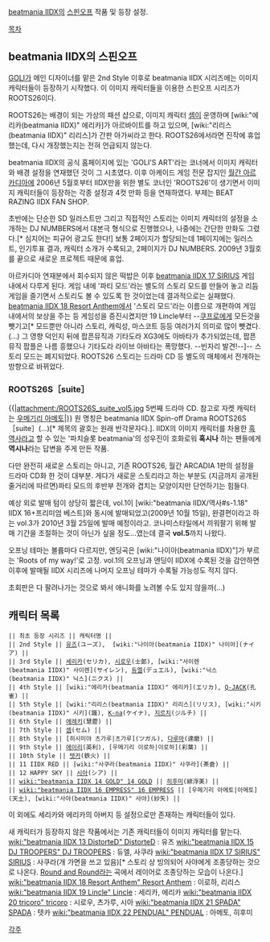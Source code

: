 [[beatmania IIDX]]의 [[스핀오프]] 작품 및 등장 설정.

[[목차]]
== beatmania IIDX의 스핀오프 ==
[[GOLI]]가 메인 디자이너를 맡은 2nd Style 이후로 beatmania IIDX 시리즈에는 이미지 캐릭터들이 등장하기 시작했다. 이 이미지 캐릭터들을 이용한 스핀오프 시리즈가 ROOTS26이다.

ROOTS26는 배경이 되는 가상의 패션 샵으로, 이미지 캐릭터 [[셈]]이 운영하며 [wiki:"에리카(beatmania IIDX)" 에리카]가 아르바이트를 하고 있으며, [wiki:"리리스(beatmania IIDX)" 리리스]가 간판 아가씨라고 한다. ROOTS26에서라면 진작에 휴업했는데, 다시 개장했는지는 전혀 언급되지 않는다.

beatmania IIDX의 공식 홈페이지에 있는 'GOLI'S ART'라는 코너에서 이미지 캐릭터와 배경 설정을 연재했던 것이 그 시초였다. 이후 아케이드 게임 전문 잡지인 [[월간 아르카디아]]에 2006년 5월호부터 IIDX만을 위한 별도 코너인 'ROOTS26'이 생기면서 이미지 캐릭터들이 등장하는 각종 설정과 4컷 만화 등을 연재하였다. 부제는 BEAT RAZING IIDX FAN SHOP.

초반에는 단순한 SD 일러스트만 그리고 직접적인 스토리는 이미지 캐릭터의 설정을 소개하는 DJ NUMBERS에서 대본극 형식으로 진행했으나, 나중에는 간단한 만화도 그렸다.[* 심지어는 피규어 광고도 한다!] 보통 2페이지가 할당되는데 1페이지에는 일러스트, 인기투표 결과, 캐릭터 소개가 수록되고, 2페이지가 DJ NUMBERS. 2009년 3월호를 끝으로 새로운 프로젝트 때문에 휴업.

아르카디아 연재분에서 회수되지 않은 떡밥은 이후 [[beatmania IIDX 17 SIRIUS]] 게임 내에서 다루게 된다. 게임 내에 '파티 모드'라는 별도의 스토리 모드를 만들어 놓고 리듬게임을 즐기면서 스토리도 볼 수 있도록 한 것이었는데 결과적으로는 실패했다. [[beatmania IIDX 18 Resort Anthem]]에서 '스토리 모드'라는 이름으로 개편하여 게임 내에서의 보상을 주는 등 게임성을 증진시켰지만 19 Lincle부터 --[[쿠프로]]에게 모든것을 뺏기고[* 모드뿐만 아니라 스토리, 캐릭성, 마스코트 등등 여러가지 의미로 많이 뺏겼다.(...) 그 영향 덕인지 뒤에 팝픈뮤직과 기타도라 XG3에도 아바타가 추가되었는데, 팝픈뮤직 팝플은 나름 흥했으나 기타도라 라이브 아바타는 폭망했다. --빈자리 발견!--]-- 스토리 모드는 폐지되었다. ROOTS26 스토리는 드라마 CD 등 별도의 매체에서 전개하는 방향으로 바뀌었다.
=== ROOTS26S［suite］ ===
{{|attachment:/ROOTS26S_suite_vol5.jpg
5번째 드라마 CD. 참고로 자켓 캐릭터는 [[우메기리 아메토]]|}}
원 명칭은 beatmania IIDX Spin-off Drama ROOTS26S［suite］(…)[* 제목의 괄호는 원래 반각문자다.]. IIDX의 이미지 캐릭터를 차용한 [[흑역사]]라고 할 수 있는 '파치슬롯 beatmania'의 성우진이 호화로워 '''혹시나''' 하는 팬들에게 '''역시나'''라는 답변을 주게 만든 작품.

다만 완전히 새로운 스토리는 아니고, 기존 ROOTS26, 월간 ARCADIA 1판의 설정을 드라마 CD화 한 것이 대부분. 게다가 새로운 스토리라고 하는 부분도 (지금까지 공개된 줄거리에 따르면)파티 모드의 후반부 전개와 겹치는 모양이지만 단언하기는 힘들다.

예상 외로 발매 텀이 상당히 짧은데, vol.1이 [wiki:"beatmania IIDX/역사#s-1.18" IIDX 16+프리미엄 베스트]와 동시에 발매되었고(2009년 10월 15일), 완결편이라고 하는 vol.3가 2010년 3월 25일에 발매 예정이라고. 코나미스타일에서 끼워팔기 위해 발매 기간을 조절하는 것이 아닌가 싶을 정도...였는데 결국 '''vol.5'''까지 나왔다.

오프닝 테마는 볼륨마다 다르지만, 엔딩곡은 [wiki:"나이아(beatmania IIDX)"]가 부르는 'Roots of my way!'로 고정. vol.1의 오프닝과 엔딩이 IIDX에 수록된 것을 감안하면 이후에 발매될 IIDX 시리즈에 나머지 오프닝 테마가 수록될 가능성도 적지 않다.

초회판은 다 팔려나가는 것으로 봐서 애니화를 노려볼 수도 있지 않을까(…)

== 캐릭터 목록 ==
 || 최초 등장 시리즈 || 캐릭터명 ||
 || 2nd Style || [[유즈]](ユーズ),  [wiki:"나이아(beatmania IIDX)" 나이아](ナイア) ||
 || 3rd Style || [[세리카]](セリカ), [[시로우]](士郞), [wiki:"사이렌(beatmania IIDX)" 사이렌](サイレン), [[듀엘]](デュエル), [wiki:"닉스(beatmania IIDX)" 닉스](ニクス) ||
 || 4th Style || [wiki:"에리카(beatmania IIDX)" 에리카](エリカ), [[Q-JACK]](孔雀) ||
 || 5th Style || [wiki:"리리스(beatmania IIDX)" 리리스](リリス), [wiki:"시키(beatmania IIDX)" 시키](識), [[K-na]](ケイナ), [[지르치]](ジルチ) ||
 || 6th Style || [[에레키]](慧靂) ||
 || 7th Style || [[셈]](セム) ||
 || 8th Style || [히시미야 츠가루|츠가루](ツガル), [[다루마]](達磨) ||
 || 9th Style || [[에이리]](英利), [우메기리 이로하|이로하](彩葉) ||
 || 10th Style || [[텟카]](鉄火) ||
 || 11 IIDX RED || [wiki:"사쿠라(beatmania IIDX)" 사쿠라](茶倉) ||
 || 12 HAPPY SKY || [[시아]](シア) ||
 || [[wiki:"beatmania IIDX 14 GOLD" 14 GOLD]] || [[히후미]](緋浮美) ||
 || [[wiki:"beatmania IIDX 16 EMPRESS" 16 EMPRESS]] || [우메기리 아메토|아메토](天土), [wiki:"사야(beatmania IIDX)" 사야](紗矢) ||

이 외에도 세리카와 에리카의 아버지 등 설정으로만 존재하는 캐릭터들이 있다.

새 캐릭터가 등장하지 않은 작품에서는 기존 캐릭터들이 이미지 캐릭터를 맡는다.
[[wiki:"beatmania IIDX 13 DistorteD" DistorteD]] : 유즈
[[wiki:"beatmania IIDX 15 DJ TROOPERS" DJ TROOPERS]] : 듀엘, 사쿠라
[[wiki:"beatmania IIDX 17 SIRIUS" SIRIUS]] : 사쿠라(개 가면을 쓰고 있음)[* 스토리 상 빙의되어 사야에게 조종당하는 것으로 나온다. [[Round and Round]]라는 곡에서 레이어로 조종당하는 모습이 나온다.]
[[wiki:"beatmania IIDX 18 Resort Anthem" Resort Anthem]] : 이로하, 리리스
[[wiki:"beatmania IIDX 19 Lincle" Lincle]] : 세리카, 에리카
[[wiki:"beatmania IIDX 20 tricoro" tricoro]] : 시로우, 츠가루, 시아
[[wiki:"beatmania IIDX 21 SPADA" SPADA]] :  텟카
[[wiki:"beatmania IIDX 22 PENDUAL" PENDUAL]] : 아메토, 히후미

[[각주]]
